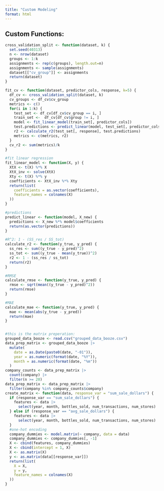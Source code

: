 ```yaml
---
title: "Custom Modeling"
format: html
---
```


## Custom Functions:
```r
cross_validation_split <- function(dataset, k) {
  set.seed(40313)
  n <- nrow(dataset)
  groups <- 1:k
  assignments <- rep(c(groups), length.out=n)
  assignments <- sample(assignments)
  dataset[["cv_group"]] <- assignments
  return(dataset)
}
```

```r
fit_cv <- function(dataset, predictor_cols, response, k=5) {
  df_cv <- cross_validation_split(dataset, k)
  cv_groups <- df_cv$cv_group
  metrics <- c()
  for(i in 1:k) {
    test_set <- df_cv[df_cv$cv_group == i, ]
    train_set <-  df_cv[df_cv$group != i, ]
    model <- fit_linear_model(train_set[, predictor_cols])
    test.predictions <- predict_linear(model, test_set[, predictor_cols])
    r2 <- calculate_r2(test_set[, response], test.predictions)
    metrics <- c(metrics, r2)
  }
  cv_r2 <- sum(metrics)/k
}
```



```r
#fit linear regression
fit_linear_model <- function(X, y) {
  XtX <- t(X) %*% X
  XtX_inv <- solve(XtX)
  Xty <- t(X) %*% y
  coefficients <- XtX_inv %*% Xty
  return(list(
    coefficients = as.vector(coefficients),
    feature_names = colnames(X)
  ))
}

#predictions
predict_linear <- function(model, X_new) {
  predictions <- X_new %*% model$coefficients
  return(as.vector(predictions))
}

#R^2: 1 - (SS_res / SS_tot)
calculate_r2 <- function(y_true, y_pred) {
  ss_res <- sum((y_true - y_pred)^2)
  ss_tot <- sum((y_true - mean(y_true))^2)
  r2 <- 1 - (ss_res / ss_tot)
  return(r2)
}

#RMSE
calculate_rmse <- function(y_true, y_pred) {
  rmse <- sqrt(mean((y_true - y_pred)^2))
  return(rmse)
}

#MAE
calculate_mae <- function(y_true, y_pred) {
  mae <- mean(abs(y_true - y_pred))
  return(mae)
}


#this is the matrix preperation: 
grouped_data_booze <- read.csv("grouped_data_booze.csv")
data_prep_matrix <- grouped_data_booze |>
  mutate(
    date = as.Date(paste0(date, "-01")),
    year = as.numeric(format(date, "%Y")),
    month = as.numeric(format(date, "%m"))
  )
company_counts <- data_prep_matrix |>
  count(company) |>
  filter(n >= 20)
data_prep_matrix <- data_prep_matrix |>
  filter(company %in% company_counts$company)
create_matrix <- function(data, response_var = "sum_sale_dollars") {
  if (response_var == "sum_sale_dollars") {
    features <- data |>
      select(year, month, bottles_sold, num_transactions, num_stores)
  } else if (response_var == "avg_sale_dollars") {
    features <- data |>
      select(year, month, bottles_sold, num_transactions, num_stores)
  }
  #one-hot encoding
  company_dummies <- model.matrix(~ company, data = data)
  company_dummies <- company_dummies[, -1]
  X <- cbind(features, company_dummies)
  X <- cbind(intercept = 1, X)
  X <- as.matrix(X)
  y <- as.matrix(data[[response_var]])
  return(list(
    X = X,
    y = y,
    feature_names = colnames(X)
  ))
}
```

